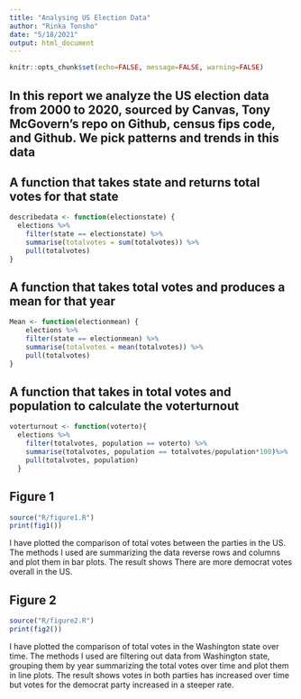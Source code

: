 ```yaml
---
title: "Analysing US Election Data"
author: "Rinka Tonsho"
date: "5/18/2021"
output: html_document
---
```

```r
knitr::opts_chunk$set(echo=FALSE, message=FALSE, warning=FALSE)
```

## In this report we analyze the US election data from 2000 to 2020, sourced by Canvas, Tony McGovern’s repo on Github, census fips code, and Github. We pick patterns and trends in this data

## A function that takes state and returns total votes for that state
```r
describedata <- function(electionstate) {
  elections %>%
    filter(state == electionstate) %>%
    summarise(totalvotes = sum(totalvotes)) %>%
    pull(totalvotes)
}
```

## A function that takes total votes and produces a mean for that year
```r
Mean <- function(electionmean) {
	elections %>%
    filter(state == electionmean) %>%
    summarise(totalvotes = mean(totalvotes)) %>%
    pull(totalvotes)
}
```

## A function that takes in total votes and population to calculate the voterturnout
```r
voterturnout <- function(voterto){
  elections %>%
    filter(totalvotes, population == voterto) %>%
    summarise(totalvotes, population == totalvotes/population*100)%>%
    pull(totalvotes, population)
  }
```

## Figure 1
```r
source("R/figure1.R")
print(fig1())
```
I have plotted the comparison of total votes between the parties in the US.
The methods I used are summarizing the data reverse rows and columns and plot
them in bar plots. The result shows There are more democrat votes overall in the
US.

## Figure 2
```r
source("R/figure2.R")
print(fig2())
```
I have plotted the comparison of total votes in the Washington state over time.
The methods I used are filtering out data from Washington state, grouping them by year
summarizing the total votes over time and plot them in line plots. 
The result shows votes in both parties has increased over time but 
votes for the democrat party increased in a steeper rate.
